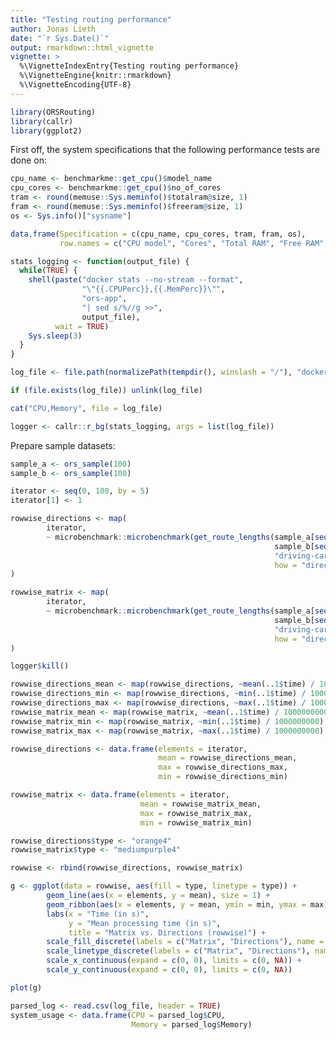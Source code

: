```yaml
---
title: "Testing routing performance"
author: Jonas Lieth
date: "`r Sys.Date()`"
output: rmarkdown::html_vignette
vignette: >
  %\VignetteIndexEntry{Testing routing performance}
  %\VignetteEngine{knitr::rmarkdown}
  %\VignetteEncoding{UTF-8}
---
```


```r
library(ORSRouting)
library(callr)
library(ggplot2)
```

First off, the system specifications that the following performance tests are done on:

```r
cpu_name <- benchmarkme::get_cpu()$model_name
cpu_cores <- benchmarkme::get_cpu()$no_of_cores
tram <- round(memuse::Sys.meminfo()$totalram@size, 1)
fram <- round(memuse::Sys.meminfo()$freeram@size, 1)
os <- Sys.info()["sysname"]

data.frame(Specification = c(cpu_name, cpu_cores, tram, fram, os),
           row.names = c("CPU model", "Cores", "Total RAM", "Free RAM", "OS"))
```

```r
stats_logging <- function(output_file) {
  while(TRUE) {
    shell(paste("docker stats --no-stream --format",
                "\"{{.CPUPerc}},{{.MemPerc}}\"",
                "ors-app",
                "| sed s/%//g >>",
                output_file),
          wait = TRUE)
    Sys.sleep(3)
  }
}

log_file <- file.path(normalizePath(tempdir(), winslash = "/"), "docker_stats.txt")

if (file.exists(log_file)) unlink(log_file)

cat("CPU,Memory", file = log_file)

logger <- callr::r_bg(stats_logging, args = list(log_file))
```

Prepare sample datasets:

```r
sample_a <- ors_sample(100)
sample_b <- ors_sample(100)
```



```r
iterator <- seq(0, 100, by = 5)
iterator[1] <- 1

rowwise_directions <- map(
        iterator,
        ~ microbenchmark::microbenchmark(get_route_lengths(sample_a[seq_len(..1), ],
                                                           sample_b[seq_len(..1), ],
                                                           "driving-car",
                                                           how = "directions"))
)

rowwise_matrix <- map(
        iterator,
        ~ microbenchmark::microbenchmark(get_route_lengths(sample_a[seq_len(..1), ],
                                                           sample_b[seq_len(..1), ],
                                                           "driving-car",
                                                           how = "directions"))
)

logger$kill()
```

```r
rowwise_directions_mean <- map(rowwise_directions, ~mean(..1$time) / 1000000000) %>% unlist()
rowwise_directions_min <- map(rowwise_directions, ~min(..1$time) / 1000000000) %>% unlist()
rowwise_directions_max <- map(rowwise_directions, ~max(..1$time) / 1000000000) %>% unlist()
rowwise_matrix_mean <- map(rowwise_matrix, ~mean(..1$time) / 1000000000) %>% unlist()
rowwise_matrix_min <- map(rowwise_matrix, ~min(..1$time) / 1000000000) %>% unlist()
rowwise_matrix_max <- map(rowwise_matrix, ~max(..1$time) / 1000000000) %>% unlist()

rowwise_directions <- data.frame(elements = iterator,
                                 mean = rowwise_directions_mean,
                                 max = rowwise_directions_max,
                                 min = rowwise_directions_min)

rowwise_matrix <- data.frame(elements = iterator,
                             mean = rowwise_matrix_mean,
                             max = rowwise_matrix_max,
                             min = rowwise_matrix_min)

rowwise_directions$type <- "orange4"
rowwise_matrix$type <- "mediumpurple4"

rowwise <- rbind(rowwise_directions, rowwise_matrix)

g <- ggplot(data = rowwise, aes(fill = type, linetype = type)) +
        geom_line(aes(x = elements, y = mean), size = 1) +
        geom_ribbon(aes(x = elements, y = mean, ymin = min, ymax = max), alpha = 0.3) +
        labs(x = "Time (in s)",
             y = "Mean processing time (in s)",
             title = "Matrix vs. Directions (rowwise)") +
        scale_fill_discrete(labels = c("Matrix", "Directions"), name = "Method") +
        scale_linetype_discrete(labels = c("Matrix", "Directions"), name = "Method") +
        scale_x_continuous(expand = c(0, 0), limits = c(0, NA)) +
        scale_y_continuous(expand = c(0, 0), limits = c(0, NA))

plot(g)
```

```r
parsed_log <- read.csv(log_file, header = TRUE)
system_usage <- data.frame(CPU = parsed_log$CPU,
                           Memory = parsed_log$Memory)
```
